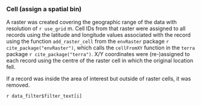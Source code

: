 ### Cell (assign a spatial bin)

A raster was created covering the geographic range of the data with resolution of `r use_grid` m. Cell IDs from that raster were assigned to all records using the latitude and longitude values associated with the record using the function `add_raster_cell` from the `envRaster` package `r cite_package("envRaster")`, which calls the `cellFromXY` function in the `terra` package `r cite_package("terra")`. X/Y coordinates were (re-)assigned to each record using the centre of the raster cell in which the original location fell.

If a record was inside the area of interest but outside of raster cells, it was removed.

`r data_filter$filter_text[i]`

<br>
